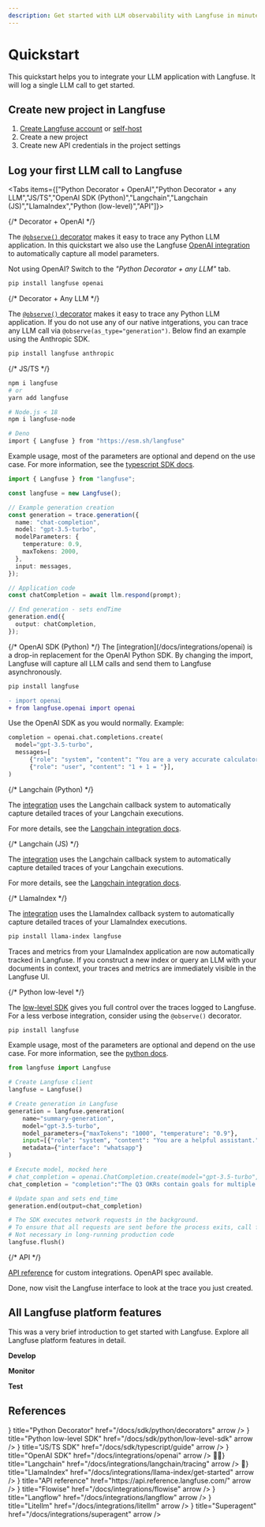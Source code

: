 ```yaml
---
description: Get started with LLM observability with Langfuse in minutes before diving into all platform features.
---
```


# Quickstart

This quickstart helps you to integrate your LLM application with Langfuse. It will log a single LLM call to get started.

## Create new project in Langfuse

1.  [Create Langfuse account](https://cloud.langfuse.com/auth/sign-up) or [self-host](/docs/deployment/self-host)
2.  Create a new project
3.  Create new API credentials in the project settings

## Log your first LLM call to Langfuse


<Tabs items={["Python Decorator + OpenAI","Python Decorator + any LLM","JS/TS","OpenAI SDK (Python)","Langchain","Langchain (JS)","LlamaIndex","Python (low-level)","API"]}>

<Tab>
{/* Decorator + OpenAI */}

The [`@observe()` decorator](/docs/sdk/python/decorators) makes it easy to trace any Python LLM application. In this quickstart we also use the Langfuse [OpenAI integration](/docs/integrations/openai) to automatically capture all model parameters.

Not using OpenAI? Switch to the _"Python Decorator + any LLM"_ tab.

```bash
pip install langfuse openai
```

<EnvPython />

<GetStartedDecoratorOpenai />

</Tab>
<Tab>
{/* Decorator + Any LLM */}

The [`@observe()` decorator](/docs/sdk/python/decorators) makes it easy to trace any Python LLM application. If you do not use any of our native intgerations, you can trace any LLM call via `@observe(as_type="generation")`. Below find an example using the Anthropic SDK.

```bash
pip install langfuse anthropic
```

<EnvPython />

<GetStartedDecoratorAnyLlm />

</Tab>
<Tab>
{/* JS/TS */}

```sh
npm i langfuse
# or
yarn add langfuse

# Node.js < 18
npm i langfuse-node

# Deno
import { Langfuse } from "https://esm.sh/langfuse"
```

<EnvJs />

Example usage, most of the parameters are optional and depend on the use case. For more information, see the [typescript SDK docs](/docs/sdk/typescript/guide).

```typescript filename="server.ts"
import { Langfuse } from "langfuse";

const langfuse = new Langfuse();

// Example generation creation
const generation = trace.generation({
  name: "chat-completion",
  model: "gpt-3.5-turbo",
  modelParameters: {
    temperature: 0.9,
    maxTokens: 2000,
  },
  input: messages,
});

// Application code
const chatCompletion = await llm.respond(prompt);

// End generation - sets endTime
generation.end({
  output: chatCompletion,
});
```

</Tab>
<Tab>
{/* OpenAI SDK (Python) */}
The [integration](/docs/integrations/openai) is a drop-in replacement for the OpenAI Python SDK. By changing the import, Langfuse will capture all LLM calls and send them to Langfuse asynchronously.

```bash
pip install langfuse
```

<EnvPython />

```diff filename=".py"
- import openai
+ from langfuse.openai import openai
```

Use the OpenAI SDK as you would normally. Example:

```python
completion = openai.chat.completions.create(
  model="gpt-3.5-turbo",
  messages=[
      {"role": "system", "content": "You are a very accurate calculator."},
      {"role": "user", "content": "1 + 1 = "}],
)
```

</Tab>
<Tab>
{/* Langchain (Python) */}

The [integration](/docs/integrations/langchain) uses the Langchain callback system to automatically capture detailed traces of your Langchain executions.

<GetStartedLangchainPythonArgs />

For more details, see the [Langchain integration docs](/docs/integrations/langchain/tracing).

</Tab>
<Tab>
{/* Langchain (JS) */}

The [integration](/docs/integrations/langchain) uses the Langchain callback system to automatically capture detailed traces of your Langchain executions.

<GetStartedLangchainJsArgs />

For more details, see the [Langchain integration docs](/docs/integrations/langchain/tracing).

</Tab>
<Tab>
{/* LlamaIndex */}

The [integration](/docs/integrations/llama-index) uses the LlamaIndex callback system to automatically capture detailed traces of your LlamaIndex executions.

```bash
pip install llama-index langfuse
```

<GetStartedLlamaindexPythonArgs />

Traces and metrics from your LlamaIndex application are now automatically tracked in Langfuse. If you construct a new index or query an LLM with your documents in context, your traces and metrics are immediately visible in the Langfuse UI.

</Tab>
<Tab>
{/* Python low-level */}

The [low-level SDK](/docs/sdk/python/low-level-sdk) gives you full control over the traces logged to Langfuse. For a less verbose integration, consider using the `@observe()` decorator.

```bash
pip install langfuse
```

<EnvPython />

Example usage, most of the parameters are optional and depend on the use case. For more information, see the [python docs](/docs/sdk/python).

```python filename="server.py"
from langfuse import Langfuse

# Create Langfuse client
langfuse = Langfuse()

# Create generation in Langfuse
generation = langfuse.generation(
    name="summary-generation",
    model="gpt-3.5-turbo",
    model_parameters={"maxTokens": "1000", "temperature": "0.9"},
    input=[{"role": "system", "content": "You are a helpful assistant."}, {"role": "user", "content": "Please generate a summary of the following documents \nThe engineering department defined the following OKR goals...\nThe marketing department defined the following OKR goals..."}],
    metadata={"interface": "whatsapp"}
)

# Execute model, mocked here
# chat_completion = openai.ChatCompletion.create(model="gpt-3.5-turbo", messages=[{"role": "user", "content": "Hello world"}])
chat_completion = "completion":"The Q3 OKRs contain goals for multiple teams..."

# Update span and sets end_time
generation.end(output=chat_completion)

# The SDK executes network requests in the background.
# To ensure that all requests are sent before the process exits, call flush()
# Not necessary in long-running production code
langfuse.flush()
```

</Tab>
<Tab>
{/* API */}

[API reference](https://api.reference.langfuse.com) for custom integrations. OpenAPI spec available.

</Tab>
</Tabs>


<Callout type="info" emoji="✅">
  Done, now visit the Langfuse interface to look at the trace you just created.
</Callout>

## All Langfuse platform features

This was a very brief introduction to get started with Langfuse. Explore all Langfuse platform features in detail.

**Develop**

<Cards num={3}>
  <Card title="Tracing" href="/docs/tracing/overview" arrow />
  <Card title="Prompt Management" href="/docs/prompts/get-started" arrow />
  <Card
    title="Export & Fine-tuning"
    href="/docs/export-and-fine-tuning"
    arrow
  />
</Cards>

**Monitor**

<Cards num={3}>
  <Card title="Analytics" href="/docs/analytics" arrow />
  <Card title="Model Usage & Cost" href="/docs/model-usage-and-cost" arrow />
  <Card title="Scores & Evaluation" href="/docs/scores/overview" arrow />
</Cards>

**Test**

<Cards num={3}>
  <Card title="Experimentation" href="/docs/experimentation" arrow />
  <Card title="Datasets" href="/docs/datasets/overview" arrow />
</Cards>

## References


<Cards num={2}>
  <Card
    icon={<IconPython />}
    title="Python Decorator"
    href="/docs/sdk/python/decorators"
    arrow
  />
  <Card
    icon={<IconPython />}
    title="Python low-level SDK"
    href="/docs/sdk/python/low-level-sdk"
    arrow
  />
  <Card
    icon={<IconTypescript />}
    title="JS/TS SDK"
    href="/docs/sdk/typescript/guide"
    arrow
  />
  <Card
    icon={<IconOpenai />}
    title="OpenAI SDK"
    href="/docs/integrations/openai"
    arrow
  />
  <Card
    icon={<span>🦜🔗</span>}
    title="Langchain"
    href="/docs/integrations/langchain/tracing"
    arrow
  />
  <Card
    icon={<span>🦙</span>}
    title="LlamaIndex"
    href="/docs/integrations/llama-index/get-started"
    arrow
  />
  <Card
    icon={<Code size="24" />}
    title="API reference"
    href="https://api.reference.langfuse.com/"
    arrow
  />
  <Card
    icon={<Code size="24" />}
    title="Flowise"
    href="/docs/integrations/flowise"
    arrow
  />
  <Card
    icon={<Code size="24" />}
    title="Langflow"
    href="/docs/integrations/langflow"
    arrow
  />
  <Card
    icon={<Code size="24" />}
    title="Litellm"
    href="/docs/integrations/litellm"
    arrow
  />
  <Card
    icon={<Code size="24" />}
    title="Superagent"
    href="/docs/integrations/superagent"
    arrow
  />
</Cards>
